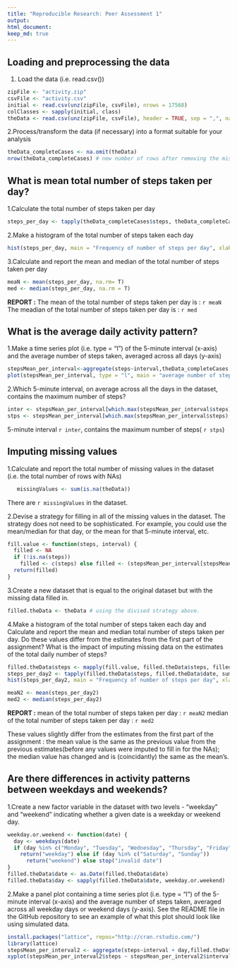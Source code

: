 ```yaml
---
title: "Reproducible Research: Peer Assessment 1"
output: 
html_document:
keep_md: true
---
```


## Loading and preprocessing the data

1. Load the data (i.e. read.csv())

```r
zipFile <- "activity.zip"
csvFile <- "activity.csv"
initial <- read.csv(unz(zipFile, csvFile), nrows = 17568)
colClasses <- sapply(initial, class)
theData <- read.csv(unz(zipFile, csvFile), header = TRUE, sep = ",", na.strings = "NA", colClasses = colClasses)
```

2.Process/transform the data (if necessary) into a format suitable for your analysis
   
```r
theData_completeCases <- na.omit(theData)
nrow(theData_completeCases) # new number of rows after removing the missing values, keeping the 'complete cases' only
```
   
  
## What is mean total number of steps taken per day?

1.Calculate the total number of steps taken per day

```r
steps_per_day <- tapply(theData_completeCases$steps, theData_completeCases$date, sum)
```

2.Make a histogram of the total number of steps taken each day

```r
hist(steps_per_day, main = "Frequency of number of steps per day", xlab = "Number of steps per day", ylab = "Frequency", col ="red")
```

3.Calculate and report the mean and median of the total number of steps taken per day

```r
meaN <- mean(steps_per_day, na.rm= T)
med <- median(steps_per_day, na.rm = T)
```

**REPORT :** 
  The  mean of the total number of steps taken per day is : `r meaN`
  The meadian of the total number of steps taken per day is : `r med`
  
## What is the average daily activity pattern?

1.Make a time series plot (i.e. type = "l") of the 5-minute interval (x-axis) and the average number of steps taken, averaged across all days (y-axis)
```r
stepsMean_per_interval<-aggregate(steps~interval,theData_completeCases,mean,na.rm=TRUE)
plot(stepsMean_per_interval, type = "l", main = "average number of steps taken Vs 5-minute interval", xlab="5 minute Interval",ylab = "average number of steps_daily" )

```

2.Which 5-minute interval, on average across all the days in the dataset, contains the maximum number of steps?

```r
inter <- stepsMean_per_interval[which.max(stepsMean_per_interval$steps),1]
stps <- stepsMean_per_interval[which.max(stepsMean_per_interval$steps),2]
```

5-minute interval `r inter`, contains the maximum number of steps( `r stps`)


## Imputing missing values

1.Calculate and report the total number of missing values in the dataset (i.e. the total number of rows with NAs)
```r
   missingValues <- sum(is.na(theData))
```

There are `r missingValues` in the dataset.

2.Devise a strategy for filling in all of the missing values in the dataset. The strategy does not need to be sophisticated. For example, you could use the mean/median for that day, or the mean for that 5-minute interval, etc.
```r
fill.value <- function(steps, interval) {
  filled <- NA
  if (!is.na(steps)) 
    filled <- c(steps) else filled <- (stepsMean_per_interval[stepsMean_per_interval$interval == interval, "steps"])
  return(filled)
}

```

3.Create a new dataset that is equal to the original dataset but with the missing data filled in.

```r
filled.theData <- theData # using the divised strategy above.
```

4.Make a histogram of the total number of steps taken each day and Calculate and report the mean and median total number of steps taken per day. Do these values differ from the estimates from the first part of the assignment? What is the impact of imputing missing data on the estimates of the total daily number of steps?

```r
filled.theData$steps <- mapply(fill.value, filled.theData$steps, filled.theData$interval)
steps_per_day2 <- tapply(filled.theData$steps, filled.theData$date, sum)
hist(steps_per_day2, main = "Frequency of number of steps per day", xlab = "Number of steps per day", ylab = "Frequency", col ="green")

meaN2 <- mean(steps_per_day2)
med2 <- median(steps_per_day2)
```

**REPORT :** 
  mean of the total number of steps taken per day : `r meaN2`
  median of the total number of steps taken per day : `r med2`
  
These values slightly differ from the estimates from the first part of the assignment : the mean value is the same as the previous value from the previous estimates(before any values were imputed to fill in  for the NAs); the median value has changed and is (coincidantly) the same as the mean's.
  
## Are there differences in activity patterns between weekdays and weekends?

1.Create a new factor variable in the dataset with two levels - "weekday" and "weekend" indicating whether a given date is a weekday or weekend day.

```r
weekday.or.weekend <- function(date) {
  day <- weekdays(date)
  if (day %in% c("Monday", "Tuesday", "Wednesday", "Thursday", "Friday")) 
    return("weekday") else if (day %in% c("Saturday", "Sunday")) 
      return("weekend") else stop("invalid date")
}
filled.theData$date <- as.Date(filled.theData$date)
filled.theData$day <- sapply(filled.theData$date, weekday.or.weekend)
```

2.Make a panel plot containing a time series plot (i.e. type = "l") of the 5-minute interval (x-axis) and the average number of steps taken, averaged across all weekday days or weekend days (y-axis). See the README file in the GitHub repository to see an example of what this plot should look like using simulated data.

```r
install.packages("lattice", repos="http://cran.rstudio.com/")
library(lattice)
stepsMean_per_interval2 <- aggregate(steps~interval + day,filled.theData, mean)
xyplot(stepsMean_per_interval2$steps ~ stepsMean_per_interval2$interval|stepsMean_per_interval2$day, main="Average_Steps_per Day /by Interval",xlab="5-minute Interval", ylab="Steps",layout=c(1,2), type="l")
```
